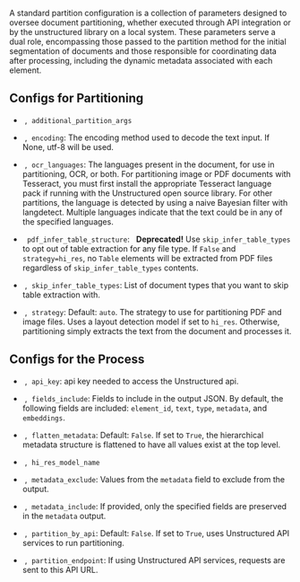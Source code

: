 A standard partition configuration is a collection of parameters designed to oversee document partitioning, whether executed through API integration or by the unstructured library on a local system. These parameters serve a dual role, encompassing those passed to the partition method for the initial segmentation of documents and those responsible for coordinating data after processing, including the dynamic metadata associated with each element.

## Configs for Partitioning

*   <Icon icon="v"/><Icon icon="2"/>&nbsp;,<Icon icon="v"/><Icon icon="1"/>&nbsp;&nbsp;`additional_partition_args`

*   <Icon icon="v"/><Icon icon="2"/>&nbsp;,<Icon icon="v"/><Icon icon="1"/>&nbsp;&nbsp;`encoding`: The encoding method used to decode the text input. If None, utf-8 will be used.

*   <Icon icon="v"/><Icon icon="2"/>&nbsp;,<Icon icon="v"/><Icon icon="1"/>&nbsp;&nbsp;`ocr_languages`: The languages present in the document, for use in partitioning, OCR, or both. For partitioning image or PDF documents with Tesseract, you must first install the appropriate Tesseract language pack if running with the Unstructured open source library. For other partitions, the language is detected by using a naive Bayesian filter with langdetect. Multiple languages indicate that the text could be in any of the specified languages.

*   <Icon icon="v"/><Icon icon="1"/>&nbsp;&nbsp;`pdf_infer_table_structure`: <Icon icon="ban"/>&nbsp;&nbsp;**Deprecated!** Use `skip_infer_table_types` to opt out of table extraction for any file type. If `False` and `strategy=hi_res`, no `Table` elements will be extracted from PDF files regardless of `skip_infer_table_types` contents.

*   <Icon icon="v"/><Icon icon="2"/>&nbsp;,<Icon icon="v"/><Icon icon="1"/>&nbsp;&nbsp;`skip_infer_table_types`: List of document types that you want to skip table extraction with.

*   <Icon icon="v"/><Icon icon="2"/>&nbsp;,<Icon icon="v"/><Icon icon="1"/>&nbsp;&nbsp;`strategy`: Default: `auto`. The strategy to use for partitioning PDF and image files. Uses a layout detection model if set to `hi_res`. Otherwise, partitioning simply extracts the text from the document and processes it.

## Configs for the Process

*   <Icon icon="v"/><Icon icon="2"/>&nbsp;,<Icon icon="v"/><Icon icon="1"/>&nbsp;&nbsp;`api_key`: api key needed to access the Unstructured api.

*   <Icon icon="v"/><Icon icon="2"/>&nbsp;,<Icon icon="v"/><Icon icon="1"/>&nbsp;&nbsp;`fields_include`: Fields to include in the output JSON. By default, the following fields are included: `element_id`, `text`, `type`, `metadata`, and `embeddings`.

*   <Icon icon="v"/><Icon icon="2"/>&nbsp;,<Icon icon="v"/><Icon icon="1"/>&nbsp;&nbsp;`flatten_metadata`: Default: `False`. If set to `True`, the hierarchical metadata structure is flattened to have all values exist at the top level.

*   <Icon icon="v"/><Icon icon="2"/>&nbsp;,<Icon icon="v"/><Icon icon="1"/>&nbsp;&nbsp;`hi_res_model_name`

*   <Icon icon="v"/><Icon icon="2"/>&nbsp;,<Icon icon="v"/><Icon icon="1"/>&nbsp;&nbsp;`metadata_exclude`: Values from the `metadata` field to exclude from the output.

*   <Icon icon="v"/><Icon icon="2"/>&nbsp;,<Icon icon="v"/><Icon icon="1"/>&nbsp;&nbsp;`metadata_include`: If provided, only the specified fields are preserved in the `metadata` output.

*   <Icon icon="v"/><Icon icon="2"/>&nbsp;,<Icon icon="v"/><Icon icon="1"/>&nbsp;&nbsp;`partition_by_api`: Default: `False`. If set to `True`, uses Unstructured API services to run partitioning.

*   <Icon icon="v"/><Icon icon="2"/>&nbsp;,<Icon icon="v"/><Icon icon="1"/>&nbsp;&nbsp;`partition_endpoint`: If using Unstructured API services, requests are sent to this API URL.